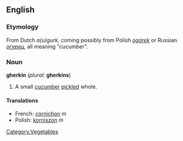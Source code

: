 {{wikipedia}}
==English==
===Etymology===
From Dutch ''a(u)gurk'', coming possibly from Polish ''[[ogórek]]'' or Russian ''[[огурец]]'', all meaning "cucumber".
===Noun===
'''gherkin''' (''plural'': '''gherkins''')
#A small [[cucumber]] [[pickle]]d whole.

====Translations====
*French: [[cornichon]] ''m''
*Polish: [[korniszon]] ''m''

[[Category:Vegetables]]